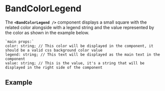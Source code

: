 

<Meta of={BandColorLegendStories} />

# BandColorLegend

The **`<BandColorLegend />`** component displays a small square with the related color alongside with a legend string and the value represented by the color as shown in the example below.

  ```tsx
  `main props:`
  color: string; // This color will be displayed in the component, it should be a valid css background color value
  legend: string; // This text will be displayed as the main text in the component
  value: string; // This is the value, it's a string that will be displayed in the right side of the component
  ```

## Example

<Canvas of={BandColorLegendStories.FullExample} />
